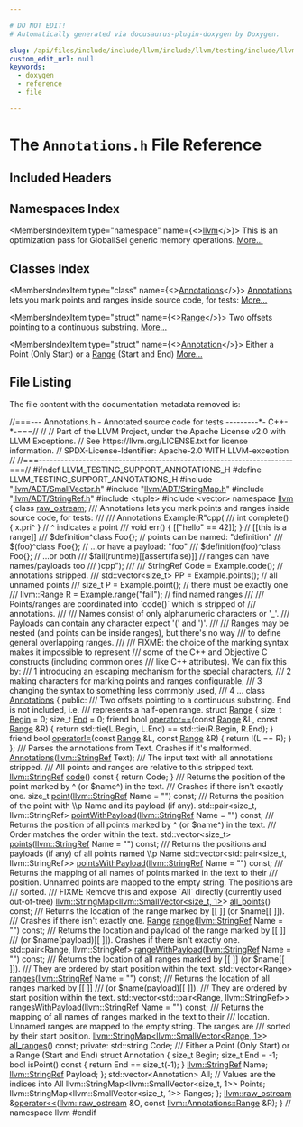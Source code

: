 ```yaml
---

# DO NOT EDIT!
# Automatically generated via docusaurus-plugin-doxygen by Doxygen.

slug: /api/files/include/include/llvm/include/llvm/testing/include/llvm/testing/annotations/annotations-h
custom_edit_url: null
keywords:
  - doxygen
  - reference
  - file

---
```





# The `Annotations.h` File Reference

<DoxygenPage pluginConfig={pluginConfig}>



## Included Headers

<IncludesList>
<IncludesListItem
  filePath="llvm/ADT/SmallVector.h"
  permalink="/docs/api/files/include/include/llvm/include/llvm/adt/smallvector-h"
  isLocal="true" />
<IncludesListItem
  filePath="llvm/ADT/StringMap.h"
  permalink="/docs/api/files/include/include/llvm/include/llvm/adt/stringmap-h"
  isLocal="true" />
<IncludesListItem
  filePath="llvm/ADT/StringRef.h"
  permalink="/docs/api/files/include/include/llvm/include/llvm/adt/stringref-h"
  isLocal="true" />
<IncludesListItem
  filePath="tuple"
  permalink=""
  isLocal="false" />
<IncludesListItem
  filePath="vector"
  permalink=""
  isLocal="false" />
</IncludesList>

## Namespaces Index

<MembersIndex>

<MembersIndexItem
  type="namespace"
  name={<><a href="/docs/api/namespaces/llvm">llvm</a></>}>
This is an optimization pass for GlobalISel generic memory operations. <a href="/docs/api/namespaces/llvm/#details">More...</a>
</MembersIndexItem>

</MembersIndex>

## Classes Index

<MembersIndex>

<MembersIndexItem
  type="class"
  name={<><a href="/docs/api/classes/llvm/annotations">Annotations</a></>}>
<a href="/docs/api/classes/llvm/annotations">Annotations</a> lets you mark points and ranges inside source code, for tests: <a href="/docs/api/classes/llvm/annotations/#details">More...</a>
</MembersIndexItem>

<MembersIndexItem
  type="struct"
  name={<><a href="/docs/api/structs/llvm/annotations/range">Range</a></>}>
Two offsets pointing to a continuous substring. <a href="/docs/api/structs/llvm/annotations/range/#details">More...</a>
</MembersIndexItem>

<MembersIndexItem
  type="struct"
  name={<><a href="/docs/api/structs/llvm/annotations/annotation">Annotation</a></>}>
Either a Point (Only Start) or a <a href="/docs/api/structs/llvm/annotations/range">Range</a> (Start and End) <a href="/docs/api/structs/llvm/annotations/annotation/#details">More...</a>
</MembersIndexItem>

</MembersIndex>


## File Listing

The file content with the documentation metadata removed is:

<ProgramListing>

<Link id="l00001" /><CodeLine lineNumber="1"><Highlight kind="comment">//===--- Annotations.h - Annotated source code for tests ---------&#42;- C++-&#42;-===//</Highlight><Highlight kind="normal"></Highlight></CodeLine>
<Link id="l00002" /><CodeLine lineNumber="2"><Highlight kind="normal"></Highlight><Highlight kind="comment">//</Highlight><Highlight kind="normal"></Highlight></CodeLine>
<Link id="l00003" /><CodeLine lineNumber="3"><Highlight kind="normal"></Highlight><Highlight kind="comment">// Part of the LLVM Project, under the Apache License v2.0 with LLVM Exceptions.</Highlight><Highlight kind="normal"></Highlight></CodeLine>
<Link id="l00004" /><CodeLine lineNumber="4"><Highlight kind="normal"></Highlight><Highlight kind="comment">// See https://llvm.org/LICENSE.txt for license information.</Highlight><Highlight kind="normal"></Highlight></CodeLine>
<Link id="l00005" /><CodeLine lineNumber="5"><Highlight kind="normal"></Highlight><Highlight kind="comment">// SPDX-License-Identifier: Apache-2.0 WITH LLVM-exception</Highlight><Highlight kind="normal"></Highlight></CodeLine>
<Link id="l00006" /><CodeLine lineNumber="6"><Highlight kind="normal"></Highlight><Highlight kind="comment">//</Highlight><Highlight kind="normal"></Highlight></CodeLine>
<Link id="l00007" /><CodeLine lineNumber="7"><Highlight kind="normal"></Highlight><Highlight kind="comment">//===----------------------------------------------------------------------===//</Highlight><Highlight kind="normal"></Highlight></CodeLine>
<Link id="l00008" /><CodeLine lineNumber="8"><Highlight kind="normal"></Highlight><Highlight kind="preprocessor">#ifndef LLVM&#95;TESTING&#95;SUPPORT&#95;ANNOTATIONS&#95;H</Highlight><Highlight kind="normal"></Highlight></CodeLine>
<Link id="l00009" /><CodeLine lineNumber="9"><Highlight kind="normal"></Highlight><Highlight kind="preprocessor">#define LLVM&#95;TESTING&#95;SUPPORT&#95;ANNOTATIONS&#95;H</Highlight><Highlight kind="normal"></Highlight></CodeLine>
<Link id="l00010" /><CodeLine lineNumber="10"><Highlight kind="normal"></Highlight></CodeLine>
<Link id="l00011" /><CodeLine lineNumber="11"><Highlight kind="normal"></Highlight><Highlight kind="preprocessor">#include &quot;<a href="/docs/api/files/include/include/llvm/include/llvm/adt/smallvector-h">llvm/ADT/SmallVector.h</a>&quot;</Highlight><Highlight kind="normal"></Highlight></CodeLine>
<Link id="l00012" /><CodeLine lineNumber="12"><Highlight kind="normal"></Highlight><Highlight kind="preprocessor">#include &quot;<a href="/docs/api/files/include/include/llvm/include/llvm/adt/stringmap-h">llvm/ADT/StringMap.h</a>&quot;</Highlight><Highlight kind="normal"></Highlight></CodeLine>
<Link id="l00013" /><CodeLine lineNumber="13"><Highlight kind="normal"></Highlight><Highlight kind="preprocessor">#include &quot;<a href="/docs/api/files/include/include/llvm/include/llvm/adt/stringref-h">llvm/ADT/StringRef.h</a>&quot;</Highlight><Highlight kind="normal"></Highlight></CodeLine>
<Link id="l00014" /><CodeLine lineNumber="14"><Highlight kind="normal"></Highlight><Highlight kind="preprocessor">#include &lt;tuple&gt;</Highlight><Highlight kind="normal"></Highlight></CodeLine>
<Link id="l00015" /><CodeLine lineNumber="15"><Highlight kind="normal"></Highlight><Highlight kind="preprocessor">#include &lt;vector&gt;</Highlight><Highlight kind="normal"></Highlight></CodeLine>
<Link id="l00016" /><CodeLine lineNumber="16"><Highlight kind="normal"></Highlight></CodeLine>
<Link id="l00017" /><CodeLine lineNumber="17"><Highlight kind="normal"></Highlight><Highlight kind="keyword">namespace </Highlight><Highlight kind="normal"><a href="/docs/api/namespaces/llvm">llvm</a> &#123;</Highlight></CodeLine>
<Link id="l00018" /><CodeLine lineNumber="18"><Highlight kind="normal"></Highlight></CodeLine>
<Link id="l00019" /><CodeLine lineNumber="19"><Highlight kind="normal"></Highlight><Highlight kind="keyword">class </Highlight><Highlight kind="normal"><a href="/docs/api/classes/llvm/raw-ostream">raw&#95;ostream</a>;</Highlight></CodeLine>
<Link id="l00020" /><CodeLine lineNumber="20"><Highlight kind="normal"></Highlight><Highlight kind="comment"></Highlight></CodeLine>
<Link id="l00021" /><CodeLine lineNumber="21"><Highlight kind="comment">/// Annotations lets you mark points and ranges inside source code, for tests:</Highlight></CodeLine>
<Link id="l00022" /><CodeLine lineNumber="22"><Highlight kind="comment">///</Highlight></CodeLine>
<Link id="l00023" /><CodeLine lineNumber="23"><Highlight kind="comment">///    Annotations Example(R&quot;cpp(</Highlight></CodeLine>
<Link id="l00024" /><CodeLine lineNumber="24"><Highlight kind="comment">///       int complete() &#123; x.pri^ &#125;         // ^ indicates a point</Highlight></CodeLine>
<Link id="l00025" /><CodeLine lineNumber="25"><Highlight kind="comment">///       void err() &#123; &#91;&#91;&quot;hello&quot; == 42&#93;&#93;; &#125; // &#91;&#91;this is a range&#93;&#93;</Highlight></CodeLine>
<Link id="l00026" /><CodeLine lineNumber="26"><Highlight kind="comment">///       $definition^class Foo&#123;&#125;;          // points can be named: &quot;definition&quot;</Highlight></CodeLine>
<Link id="l00027" /><CodeLine lineNumber="27"><Highlight kind="comment">///       $(foo)^class Foo&#123;&#125;;               // ...or have a payload: &quot;foo&quot;</Highlight></CodeLine>
<Link id="l00028" /><CodeLine lineNumber="28"><Highlight kind="comment">///       $definition(foo)^class Foo&#123;&#125;;     // ...or both</Highlight></CodeLine>
<Link id="l00029" /><CodeLine lineNumber="29"><Highlight kind="comment">///       $fail(runtime)&#91;&#91;assert(false)&#93;&#93;   // ranges can have names/payloads too</Highlight></CodeLine>
<Link id="l00030" /><CodeLine lineNumber="30"><Highlight kind="comment">///    )cpp&quot;);</Highlight></CodeLine>
<Link id="l00031" /><CodeLine lineNumber="31"><Highlight kind="comment">///</Highlight></CodeLine>
<Link id="l00032" /><CodeLine lineNumber="32"><Highlight kind="comment">///    StringRef Code = Example.code();             // annotations stripped.</Highlight></CodeLine>
<Link id="l00033" /><CodeLine lineNumber="33"><Highlight kind="comment">///    std::vector&lt;size&#95;t&gt; PP = Example.points();   // all unnamed points</Highlight></CodeLine>
<Link id="l00034" /><CodeLine lineNumber="34"><Highlight kind="comment">///    size&#95;t P = Example.point();                  // there must be exactly one</Highlight></CodeLine>
<Link id="l00035" /><CodeLine lineNumber="35"><Highlight kind="comment">///    llvm::Range R = Example.range(&quot;fail&quot;);       // find named ranges</Highlight></CodeLine>
<Link id="l00036" /><CodeLine lineNumber="36"><Highlight kind="comment">///</Highlight></CodeLine>
<Link id="l00037" /><CodeLine lineNumber="37"><Highlight kind="comment">/// Points/ranges are coordinated into &#96;code()&#96; which is stripped of</Highlight></CodeLine>
<Link id="l00038" /><CodeLine lineNumber="38"><Highlight kind="comment">/// annotations.</Highlight></CodeLine>
<Link id="l00039" /><CodeLine lineNumber="39"><Highlight kind="comment">///</Highlight></CodeLine>
<Link id="l00040" /><CodeLine lineNumber="40"><Highlight kind="comment">/// Names consist of only alphanumeric characters or &#39;&#95;&#39;.</Highlight></CodeLine>
<Link id="l00041" /><CodeLine lineNumber="41"><Highlight kind="comment">/// Payloads can contain any character expect &#39;(&#39; and &#39;)&#39;.</Highlight></CodeLine>
<Link id="l00042" /><CodeLine lineNumber="42"><Highlight kind="comment">///</Highlight></CodeLine>
<Link id="l00043" /><CodeLine lineNumber="43"><Highlight kind="comment">/// Ranges may be nested (and points can be inside ranges), but there&#39;s no way</Highlight></CodeLine>
<Link id="l00044" /><CodeLine lineNumber="44"><Highlight kind="comment">/// to define general overlapping ranges.</Highlight></CodeLine>
<Link id="l00045" /><CodeLine lineNumber="45"><Highlight kind="comment">///</Highlight></CodeLine>
<Link id="l00046" /><CodeLine lineNumber="46"><Highlight kind="comment">/// FIXME: the choice of the marking syntax makes it impossible to represent</Highlight></CodeLine>
<Link id="l00047" /><CodeLine lineNumber="47"><Highlight kind="comment">///        some of the C++ and Objective C constructs (including common ones</Highlight></CodeLine>
<Link id="l00048" /><CodeLine lineNumber="48"><Highlight kind="comment">///        like C++ attributes). We can fix this by:</Highlight></CodeLine>
<Link id="l00049" /><CodeLine lineNumber="49"><Highlight kind="comment">///          1 introducing an escaping mechanism for the special characters,</Highlight></CodeLine>
<Link id="l00050" /><CodeLine lineNumber="50"><Highlight kind="comment">///          2 making characters for marking points and ranges configurable,</Highlight></CodeLine>
<Link id="l00051" /><CodeLine lineNumber="51"><Highlight kind="comment">///          3 changing the syntax to something less commonly used,</Highlight></CodeLine>
<Link id="l00052" /><CodeLine lineNumber="52"><Highlight kind="comment">///          4 ...</Highlight><Highlight kind="normal"></Highlight></CodeLine>
<Link id="l00053" /><CodeLine lineNumber="53" lineLink="/docs/api/classes/llvm/annotations"><Highlight kind="normal"></Highlight><Highlight kind="keyword">class </Highlight><Highlight kind="normal"><a href="/docs/api/classes/llvm/annotations/#a0ac05d465c3984a3a3fe146902cf3759">Annotations</a> &#123;</Highlight></CodeLine>
<Link id="l00054" /><CodeLine lineNumber="54"><Highlight kind="normal"></Highlight><Highlight kind="keyword">public</Highlight><Highlight kind="normal">:</Highlight><Highlight kind="comment"></Highlight></CodeLine>
<Link id="l00055" /><CodeLine lineNumber="55"><Highlight kind="comment">  /// Two offsets pointing to a continuous substring. End is not included, i.e.</Highlight></CodeLine>
<Link id="l00056" /><CodeLine lineNumber="56"><Highlight kind="comment">  /// represents a half-open range.</Highlight><Highlight kind="normal"></Highlight></CodeLine>
<Link id="l00057" /><CodeLine lineNumber="57" lineLink="/docs/api/structs/llvm/annotations/range"><Highlight kind="normal">  </Highlight><Highlight kind="keyword">struct </Highlight><Highlight kind="normal"><a href="/docs/api/structs/llvm/annotations/range">Range</a> &#123;</Highlight></CodeLine>
<Link id="l00058" /><CodeLine lineNumber="58" lineLink="/docs/api/structs/llvm/annotations/range/#ade0567803caf1669f42d474104c538b4"><Highlight kind="normal">    </Highlight><Highlight kind="keywordtype">size&#95;t</Highlight><Highlight kind="normal"> <a href="/docs/api/structs/llvm/annotations/range/#ade0567803caf1669f42d474104c538b4">Begin</a> = 0;</Highlight></CodeLine>
<Link id="l00059" /><CodeLine lineNumber="59" lineLink="/docs/api/structs/llvm/annotations/range/#aad3d015dd476bf919490962ee304b847"><Highlight kind="normal">    </Highlight><Highlight kind="keywordtype">size&#95;t</Highlight><Highlight kind="normal"> <a href="/docs/api/structs/llvm/annotations/range/#aad3d015dd476bf919490962ee304b847">End</a> = 0;</Highlight></CodeLine>
<Link id="l00060" /><CodeLine lineNumber="60"><Highlight kind="normal"></Highlight></CodeLine>
<Link id="l00061" /><CodeLine lineNumber="61" lineLink="/docs/api/structs/llvm/annotations/range/#a249ceeeb51200bcd8362f6e338218d9e"><Highlight kind="normal">    </Highlight><Highlight kind="keyword">friend</Highlight><Highlight kind="normal"> </Highlight><Highlight kind="keywordtype">bool</Highlight><Highlight kind="normal"> <a href="/docs/api/structs/llvm/annotations/range/#a249ceeeb51200bcd8362f6e338218d9e">operator==</a>(</Highlight><Highlight kind="keyword">const</Highlight><Highlight kind="normal"> <a href="/docs/api/structs/llvm/annotations/range">Range</a> &amp;L, </Highlight><Highlight kind="keyword">const</Highlight><Highlight kind="normal"> <a href="/docs/api/structs/llvm/annotations/range">Range</a> &amp;R) &#123;</Highlight></CodeLine>
<Link id="l00062" /><CodeLine lineNumber="62"><Highlight kind="normal">      </Highlight><Highlight kind="keywordflow">return</Highlight><Highlight kind="normal"> std::tie(L.Begin, L.End) == std::tie(R.Begin, R.End);</Highlight></CodeLine>
<Link id="l00063" /><CodeLine lineNumber="63"><Highlight kind="normal">    &#125;</Highlight></CodeLine>
<Link id="l00064" /><CodeLine lineNumber="64" lineLink="/docs/api/structs/llvm/annotations/range/#a54c67eb6c7f3bdb91ae65e72e5236cc6"><Highlight kind="normal">    </Highlight><Highlight kind="keyword">friend</Highlight><Highlight kind="normal"> </Highlight><Highlight kind="keywordtype">bool</Highlight><Highlight kind="normal"> <a href="/docs/api/structs/llvm/annotations/range/#a54c67eb6c7f3bdb91ae65e72e5236cc6">operator!=</a>(</Highlight><Highlight kind="keyword">const</Highlight><Highlight kind="normal"> <a href="/docs/api/structs/llvm/annotations/range">Range</a> &amp;L, </Highlight><Highlight kind="keyword">const</Highlight><Highlight kind="normal"> <a href="/docs/api/structs/llvm/annotations/range">Range</a> &amp;R) &#123; </Highlight><Highlight kind="keywordflow">return</Highlight><Highlight kind="normal"> !(L == R); &#125;</Highlight></CodeLine>
<Link id="l00065" /><CodeLine lineNumber="65"><Highlight kind="normal">  &#125;;</Highlight></CodeLine>
<Link id="l00066" /><CodeLine lineNumber="66"><Highlight kind="normal"></Highlight><Highlight kind="comment"></Highlight></CodeLine>
<Link id="l00067" /><CodeLine lineNumber="67"><Highlight kind="comment">  /// Parses the annotations from Text. Crashes if it&#39;s malformed.</Highlight><Highlight kind="normal"></Highlight></CodeLine>
<Link id="l00068" /><CodeLine lineNumber="68"><Highlight kind="normal">  <a href="/docs/api/classes/llvm/annotations/#a0ac05d465c3984a3a3fe146902cf3759">Annotations</a>(<a href="/docs/api/classes/llvm/stringref">llvm::StringRef</a> Text);</Highlight></CodeLine>
<Link id="l00069" /><CodeLine lineNumber="69"><Highlight kind="normal"></Highlight><Highlight kind="comment"></Highlight></CodeLine>
<Link id="l00070" /><CodeLine lineNumber="70"><Highlight kind="comment">  /// The input text with all annotations stripped.</Highlight></CodeLine>
<Link id="l00071" /><CodeLine lineNumber="71"><Highlight kind="comment">  /// All points and ranges are relative to this stripped text.</Highlight><Highlight kind="normal"></Highlight></CodeLine>
<Link id="l00072" /><CodeLine lineNumber="72" lineLink="/docs/api/classes/llvm/annotations/#af1328f94ed0737dc650cb35b50b4c850"><Highlight kind="normal">  <a href="/docs/api/classes/llvm/stringref">llvm::StringRef</a> <a href="/docs/api/classes/llvm/annotations/#af1328f94ed0737dc650cb35b50b4c850">code</a>()</Highlight><Highlight kind="keyword"> const </Highlight><Highlight kind="normal">&#123; </Highlight><Highlight kind="keywordflow">return</Highlight><Highlight kind="normal"> Code; &#125;</Highlight></CodeLine>
<Link id="l00073" /><CodeLine lineNumber="73"><Highlight kind="normal"></Highlight><Highlight kind="comment"></Highlight></CodeLine>
<Link id="l00074" /><CodeLine lineNumber="74"><Highlight kind="comment">  /// Returns the position of the point marked by ^ (or $name^) in the text.</Highlight></CodeLine>
<Link id="l00075" /><CodeLine lineNumber="75"><Highlight kind="comment">  /// Crashes if there isn&#39;t exactly one.</Highlight><Highlight kind="normal"></Highlight></CodeLine>
<Link id="l00076" /><CodeLine lineNumber="76"><Highlight kind="normal">  </Highlight><Highlight kind="keywordtype">size&#95;t</Highlight><Highlight kind="normal"> <a href="/docs/api/classes/llvm/annotations/#a42b915e89f7fd192619acba583ca3852">point</a>(<a href="/docs/api/classes/llvm/stringref">llvm::StringRef</a> Name = </Highlight><Highlight kind="stringliteral">&quot;&quot;</Highlight><Highlight kind="normal">) </Highlight><Highlight kind="keyword">const</Highlight><Highlight kind="normal">;</Highlight><Highlight kind="comment"></Highlight></CodeLine>
<Link id="l00077" /><CodeLine lineNumber="77"><Highlight kind="comment">  /// Returns the position of the point with \\p Name and its payload (if any).</Highlight><Highlight kind="normal"></Highlight></CodeLine>
<Link id="l00078" /><CodeLine lineNumber="78"><Highlight kind="normal">  std::pair&lt;size&#95;t, llvm::StringRef&gt;</Highlight></CodeLine>
<Link id="l00079" /><CodeLine lineNumber="79"><Highlight kind="normal">  <a href="/docs/api/classes/llvm/annotations/#a485a64dfa1a7552e15848e40cf73e9ab">pointWithPayload</a>(<a href="/docs/api/classes/llvm/stringref">llvm::StringRef</a> Name = </Highlight><Highlight kind="stringliteral">&quot;&quot;</Highlight><Highlight kind="normal">) </Highlight><Highlight kind="keyword">const</Highlight><Highlight kind="normal">;</Highlight><Highlight kind="comment"></Highlight></CodeLine>
<Link id="l00080" /><CodeLine lineNumber="80"><Highlight kind="comment">  /// Returns the position of all points marked by ^ (or $name^) in the text.</Highlight></CodeLine>
<Link id="l00081" /><CodeLine lineNumber="81"><Highlight kind="comment">  /// Order matches the order within the text.</Highlight><Highlight kind="normal"></Highlight></CodeLine>
<Link id="l00082" /><CodeLine lineNumber="82"><Highlight kind="normal">  std::vector&lt;size&#95;t&gt; <a href="/docs/api/classes/llvm/annotations/#ab1335a2c7dcf591c0105a3cfca7f175a">points</a>(<a href="/docs/api/classes/llvm/stringref">llvm::StringRef</a> Name = </Highlight><Highlight kind="stringliteral">&quot;&quot;</Highlight><Highlight kind="normal">) </Highlight><Highlight kind="keyword">const</Highlight><Highlight kind="normal">;</Highlight><Highlight kind="comment"></Highlight></CodeLine>
<Link id="l00083" /><CodeLine lineNumber="83"><Highlight kind="comment">  /// Returns the positions and payloads (if any) of all points named \\p Name</Highlight><Highlight kind="normal"></Highlight></CodeLine>
<Link id="l00084" /><CodeLine lineNumber="84"><Highlight kind="normal">  std::vector&lt;std::pair&lt;size&#95;t, llvm::StringRef&gt;&gt;</Highlight></CodeLine>
<Link id="l00085" /><CodeLine lineNumber="85"><Highlight kind="normal">  <a href="/docs/api/classes/llvm/annotations/#a0ea3e0653753ce329def33d16faaf4d8">pointsWithPayload</a>(<a href="/docs/api/classes/llvm/stringref">llvm::StringRef</a> Name = </Highlight><Highlight kind="stringliteral">&quot;&quot;</Highlight><Highlight kind="normal">) </Highlight><Highlight kind="keyword">const</Highlight><Highlight kind="normal">;</Highlight><Highlight kind="comment"></Highlight></CodeLine>
<Link id="l00086" /><CodeLine lineNumber="86"><Highlight kind="comment">  /// Returns the mapping of all names of points marked in the text to their</Highlight></CodeLine>
<Link id="l00087" /><CodeLine lineNumber="87"><Highlight kind="comment">  /// position. Unnamed points are mapped to the empty string. The positions are</Highlight></CodeLine>
<Link id="l00088" /><CodeLine lineNumber="88"><Highlight kind="comment">  /// sorted.</Highlight></CodeLine>
<Link id="l00089" /><CodeLine lineNumber="89"><Highlight kind="comment">  /// FIXME Remove this and expose &#96;All&#96; directly (currently used out-of-tree)</Highlight><Highlight kind="normal"></Highlight></CodeLine>
<Link id="l00090" /><CodeLine lineNumber="90"><Highlight kind="normal">  <a href="/docs/api/classes/llvm/stringmap">llvm::StringMap&lt;llvm::SmallVector&lt;size&#95;t, 1&gt;</a>&gt; <a href="/docs/api/classes/llvm/annotations/#a590f64db035dd168d54db413db5c8d4d">all&#95;points</a>() </Highlight><Highlight kind="keyword">const</Highlight><Highlight kind="normal">;</Highlight></CodeLine>
<Link id="l00091" /><CodeLine lineNumber="91"><Highlight kind="normal"></Highlight><Highlight kind="comment"></Highlight></CodeLine>
<Link id="l00092" /><CodeLine lineNumber="92"><Highlight kind="comment">  /// Returns the location of the range marked by &#91;&#91; &#93;&#93; (or $name&#91;&#91; &#93;&#93;).</Highlight></CodeLine>
<Link id="l00093" /><CodeLine lineNumber="93"><Highlight kind="comment">  /// Crashes if there isn&#39;t exactly one.</Highlight><Highlight kind="normal"></Highlight></CodeLine>
<Link id="l00094" /><CodeLine lineNumber="94"><Highlight kind="normal">  <a href="/docs/api/files/lib/lib/target/lib/target/nvptx/nvvmintrrange-cpp/#a34bd74317e3f04bfc4318c2d1a470877">Range</a> <a href="/docs/api/classes/llvm/annotations/#a166ba4b3d7ad48c9d15b73f375d258f9">range</a>(<a href="/docs/api/classes/llvm/stringref">llvm::StringRef</a> Name = </Highlight><Highlight kind="stringliteral">&quot;&quot;</Highlight><Highlight kind="normal">) </Highlight><Highlight kind="keyword">const</Highlight><Highlight kind="normal">;</Highlight><Highlight kind="comment"></Highlight></CodeLine>
<Link id="l00095" /><CodeLine lineNumber="95"><Highlight kind="comment">  /// Returns the location and payload of the range marked by &#91;&#91; &#93;&#93;</Highlight></CodeLine>
<Link id="l00096" /><CodeLine lineNumber="96"><Highlight kind="comment">  /// (or $name(payload)&#91;&#91; &#93;&#93;). Crashes if there isn&#39;t exactly one.</Highlight><Highlight kind="normal"></Highlight></CodeLine>
<Link id="l00097" /><CodeLine lineNumber="97"><Highlight kind="normal">  std::pair&lt;Range, llvm::StringRef&gt;</Highlight></CodeLine>
<Link id="l00098" /><CodeLine lineNumber="98"><Highlight kind="normal">  <a href="/docs/api/classes/llvm/annotations/#a8c95845d9f1a25591c241754c276c6b1">rangeWithPayload</a>(<a href="/docs/api/classes/llvm/stringref">llvm::StringRef</a> Name = </Highlight><Highlight kind="stringliteral">&quot;&quot;</Highlight><Highlight kind="normal">) </Highlight><Highlight kind="keyword">const</Highlight><Highlight kind="normal">;</Highlight><Highlight kind="comment"></Highlight></CodeLine>
<Link id="l00099" /><CodeLine lineNumber="99"><Highlight kind="comment">  /// Returns the location of all ranges marked by &#91;&#91; &#93;&#93; (or $name&#91;&#91; &#93;&#93;).</Highlight></CodeLine>
<Link id="l00100" /><CodeLine lineNumber="100"><Highlight kind="comment">  /// They are ordered by start position within the text.</Highlight><Highlight kind="normal"></Highlight></CodeLine>
<Link id="l00101" /><CodeLine lineNumber="101"><Highlight kind="normal">  std::vector&lt;Range&gt; <a href="/docs/api/classes/llvm/annotations/#a8d08fb0ae76344ab542c85fbffc171a2">ranges</a>(<a href="/docs/api/classes/llvm/stringref">llvm::StringRef</a> Name = </Highlight><Highlight kind="stringliteral">&quot;&quot;</Highlight><Highlight kind="normal">) </Highlight><Highlight kind="keyword">const</Highlight><Highlight kind="normal">;</Highlight><Highlight kind="comment"></Highlight></CodeLine>
<Link id="l00102" /><CodeLine lineNumber="102"><Highlight kind="comment">  /// Returns the location of all ranges marked by &#91;&#91; &#93;&#93;</Highlight></CodeLine>
<Link id="l00103" /><CodeLine lineNumber="103"><Highlight kind="comment">  /// (or $name(payload)&#91;&#91; &#93;&#93;).</Highlight></CodeLine>
<Link id="l00104" /><CodeLine lineNumber="104"><Highlight kind="comment">  /// They are ordered by start position within the text.</Highlight><Highlight kind="normal"></Highlight></CodeLine>
<Link id="l00105" /><CodeLine lineNumber="105"><Highlight kind="normal">  std::vector&lt;std::pair&lt;Range, llvm::StringRef&gt;&gt;</Highlight></CodeLine>
<Link id="l00106" /><CodeLine lineNumber="106"><Highlight kind="normal">  <a href="/docs/api/classes/llvm/annotations/#a9a2018d860f9aaf21ad7e92def28aba9">rangesWithPayload</a>(<a href="/docs/api/classes/llvm/stringref">llvm::StringRef</a> Name = </Highlight><Highlight kind="stringliteral">&quot;&quot;</Highlight><Highlight kind="normal">) </Highlight><Highlight kind="keyword">const</Highlight><Highlight kind="normal">;</Highlight><Highlight kind="comment"></Highlight></CodeLine>
<Link id="l00107" /><CodeLine lineNumber="107"><Highlight kind="comment">  /// Returns the mapping of all names of ranges marked in the text to their</Highlight></CodeLine>
<Link id="l00108" /><CodeLine lineNumber="108"><Highlight kind="comment">  /// location. Unnamed ranges are mapped to the empty string. The ranges are</Highlight></CodeLine>
<Link id="l00109" /><CodeLine lineNumber="109"><Highlight kind="comment">  /// sorted by their start position.</Highlight><Highlight kind="normal"></Highlight></CodeLine>
<Link id="l00110" /><CodeLine lineNumber="110"><Highlight kind="normal">  <a href="/docs/api/classes/llvm/stringmap">llvm::StringMap&lt;llvm::SmallVector&lt;Range, 1&gt;</a>&gt; <a href="/docs/api/classes/llvm/annotations/#a9dade19ba5252869f09cd1fa3d4a84fa">all&#95;ranges</a>() </Highlight><Highlight kind="keyword">const</Highlight><Highlight kind="normal">;</Highlight></CodeLine>
<Link id="l00111" /><CodeLine lineNumber="111"><Highlight kind="normal"></Highlight></CodeLine>
<Link id="l00112" /><CodeLine lineNumber="112"><Highlight kind="normal"></Highlight><Highlight kind="keyword">private</Highlight><Highlight kind="normal">:</Highlight></CodeLine>
<Link id="l00113" /><CodeLine lineNumber="113"><Highlight kind="normal">  std::string Code;</Highlight><Highlight kind="comment"></Highlight></CodeLine>
<Link id="l00114" /><CodeLine lineNumber="114"><Highlight kind="comment">  /// Either a Point (Only Start) or a Range (Start and End)</Highlight><Highlight kind="normal"></Highlight></CodeLine>
<Link id="l00115" /><CodeLine lineNumber="115"><Highlight kind="normal">  </Highlight><Highlight kind="keyword">struct </Highlight><Highlight kind="normal">Annotation &#123;</Highlight></CodeLine>
<Link id="l00116" /><CodeLine lineNumber="116"><Highlight kind="normal">    </Highlight><Highlight kind="keywordtype">size&#95;t</Highlight><Highlight kind="normal"> Begin;</Highlight></CodeLine>
<Link id="l00117" /><CodeLine lineNumber="117"><Highlight kind="normal">    </Highlight><Highlight kind="keywordtype">size&#95;t</Highlight><Highlight kind="normal"> End = -1;</Highlight></CodeLine>
<Link id="l00118" /><CodeLine lineNumber="118"><Highlight kind="normal">    </Highlight><Highlight kind="keywordtype">bool</Highlight><Highlight kind="normal"> isPoint()</Highlight><Highlight kind="keyword"> const </Highlight><Highlight kind="normal">&#123; </Highlight><Highlight kind="keywordflow">return</Highlight><Highlight kind="normal"> End == size&#95;t(-1); &#125;</Highlight></CodeLine>
<Link id="l00119" /><CodeLine lineNumber="119"><Highlight kind="normal">    <a href="/docs/api/classes/llvm/stringref">llvm::StringRef</a> Name;</Highlight></CodeLine>
<Link id="l00120" /><CodeLine lineNumber="120"><Highlight kind="normal">    <a href="/docs/api/classes/llvm/stringref">llvm::StringRef</a> Payload;</Highlight></CodeLine>
<Link id="l00121" /><CodeLine lineNumber="121"><Highlight kind="normal">  &#125;;</Highlight></CodeLine>
<Link id="l00122" /><CodeLine lineNumber="122"><Highlight kind="normal">  std::vector&lt;Annotation&gt; All;</Highlight></CodeLine>
<Link id="l00123" /><CodeLine lineNumber="123"><Highlight kind="normal">  </Highlight><Highlight kind="comment">// Values are the indices into All</Highlight><Highlight kind="normal"></Highlight></CodeLine>
<Link id="l00124" /><CodeLine lineNumber="124"><Highlight kind="normal">  llvm::StringMap&lt;llvm::SmallVector&lt;size&#95;t, 1&gt;&gt; Points;</Highlight></CodeLine>
<Link id="l00125" /><CodeLine lineNumber="125"><Highlight kind="normal">  llvm::StringMap&lt;llvm::SmallVector&lt;size&#95;t, 1&gt;&gt; Ranges;</Highlight></CodeLine>
<Link id="l00126" /><CodeLine lineNumber="126"><Highlight kind="normal">&#125;;</Highlight></CodeLine>
<Link id="l00127" /><CodeLine lineNumber="127"><Highlight kind="normal"></Highlight></CodeLine>
<Link id="l00128" /><CodeLine lineNumber="128"><Highlight kind="normal"><a href="/docs/api/classes/llvm/raw-ostream">llvm::raw&#95;ostream</a> &amp;<a href="/docs/api/namespaces/llvm/#ab89f1db02887aa569176f0e29622eb47">operator&lt;&lt;</a>(<a href="/docs/api/classes/llvm/raw-ostream">llvm::raw&#95;ostream</a> &amp;O,</Highlight></CodeLine>
<Link id="l00129" /><CodeLine lineNumber="129"><Highlight kind="normal">                              </Highlight><Highlight kind="keyword">const</Highlight><Highlight kind="normal"> <a href="/docs/api/structs/llvm/annotations/range">llvm::Annotations::Range</a> &amp;R);</Highlight></CodeLine>
<Link id="l00130" /><CodeLine lineNumber="130"><Highlight kind="normal"></Highlight></CodeLine>
<Link id="l00131" /><CodeLine lineNumber="131"><Highlight kind="normal">&#125; </Highlight><Highlight kind="comment">// namespace llvm</Highlight><Highlight kind="normal"></Highlight></CodeLine>
<Link id="l00132" /><CodeLine lineNumber="132"><Highlight kind="normal"></Highlight></CodeLine>
<Link id="l00133" /><CodeLine lineNumber="133"><Highlight kind="normal"></Highlight><Highlight kind="preprocessor">#endif</Highlight></CodeLine>

</ProgramListing>

</DoxygenPage>
